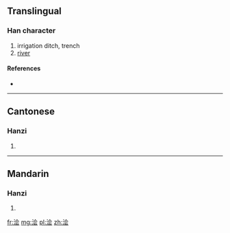 {{also|澮}}
==Translingual==

===Han character===
{{Han char|rn=85|rad=水|as=06|sn=9|four=|canj=水人一戈 (EOMI)}}

# irrigation ditch, trench
# [[river]]

====References====
* {{Han ref|kx=0623.171|hdz=31612.040|uh=6D4D|ud=27981}}

----

==Cantonese==

===Hanzi===
{{yue-hanzi|jyut=|y=kui2|tra=澮}}

# {{defn|lang=yue|sort=水06}}

----

==Mandarin==

===Hanzi===
{{cmn-hanzi|tra=澮|pin=[[kuài]] ([[kuai4]])|wg=k'uai<sup>4</sup>}}

# {{defn|lang=cmn|sort=水06}}

[[fr:浍]]
[[mg:浍]]
[[pl:浍]]
[[zh:浍]]